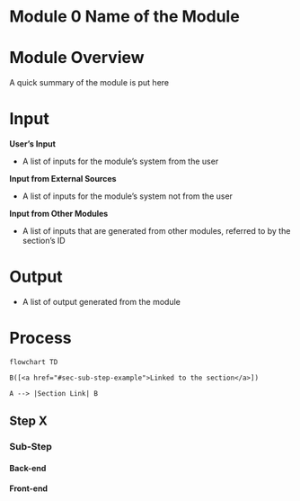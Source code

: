 # Module 0 Name of the Module {#sec-module-0}

# Module Overview {.unnumbered}

A quick summary of the module is put here

# Input {.unnumbered}

**User's Input**

-   A list of inputs for the module's system from the user

**Input from External Sources**

-   A list of inputs for the module's system not from the user

**Input from Other Modules**

-   A list of inputs that are generated from other modules, referred to by the section's ID

# Output {.unnumbered}

-   A list of output generated from the module

# Process {.unnumbered}

```mermaid
flowchart TD

B([<a href="#sec-sub-step-example">Linked to the section</a>])

A --> |Section Link| B
```

## Step X

### Sub-Step {#sec-sub-step-example}

#### Back-end

#### Front-end
